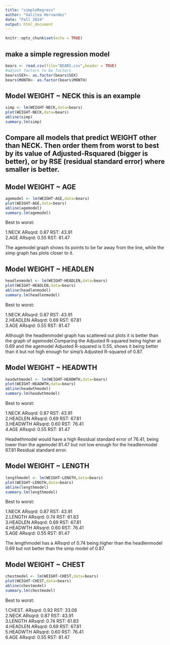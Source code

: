```yaml
---
title: "simpleRegress"
author: "Galilea Hernandez"
date: "Fall 2024"
output: html_document
---
```


```r
knitr::opts_chunk$set(echo = TRUE)
```

## make a simple regression model

```r
bears <- read.csv(file="BEARS.csv",header = TRUE)
#adjust factors to be factors
bears$SEX<- as.factor(bears$SEX)
bears$MONTH<- as.factor(bears$MONTH)
```

## Model WEIGHT ~ NECK  this is an example  

```r
simp <- lm(WEIGHT~NECK,data=bears)
plot(WEIGHT~NECK,data=bears)
abline(simp)
summary.lm(simp)
```


## Compare all models that predict WEIGHT other than NECK. Then order them from worst to best by its value of Adjusted-Rsquared (bigger is better), or by RSE (residual standard error) where smaller is better. 

## Model WEIGHT ~ AGE

```r
agemodel <- lm(WEIGHT~AGE,data=bears)
plot(WEIGHT~AGE,data=bears)
abline(agemodel)
summary.lm(agemodel)
```
Best to worst:

1.NECK  ARsqrd: 0.87    RST: 43.91  
2.AGE   ARsqrd: 0.55    RST: 81.47     

The agemodel graph shows its points to be far away from the line, while the simp graph has plots closer to it.


## Model WEIGHT ~ HEADLEN

```r
headlenmodel <- lm(WEIGHT~HEADLEN,data=bears)
plot(WEIGHT~HEADLEN,data=bears)
abline(headlenmodel)
summary.lm(headlenmodel)
```
Best to worst:

1.NECK       ARsqrd: 0.87    RST: 43.91  
2.HEADLEN    ARsqrd: 0.69    RST: 67.81    
3.AGE        ARsqrd: 0.55    RST: 81.47    

Although the headlenmodel graph has scattered out plots it is better than the
graph of agemodel.Comparing the Adjusted R-squared being higher at 0.69 and the agemodel Adjusted R-squared is 0.55, shows it being better than it but not
high enough for simp's Adjusted R-squared of 0.87.

## Model WEIGHT ~ HEADWTH

```r
headwthmodel <- lm(WEIGHT~HEADWTH,data=bears)
plot(WEIGHT~HEADWTH,data=bears)
abline(headwthmodel)
summary.lm(headwthmodel)
```

Best to worst:

1.NECK       ARsqrd: 0.87    RST: 43.91  
2.HEADLEN    ARsqrd: 0.69    RST: 67.81     
3.HEADWTH    ARsqrd: 0.60    RST: 76.41   
4.AGE        ARsqrd: 0.55    RST: 81.47   


Headwthmodel would have a high Residual standard error of 76.41, being lower than the agemodel 81.47 but not low enough for the headlenmodel 67.81 Residual standard error.


## Model WEIGHT ~ LENGTH

```r
lengthmodel <- lm(WEIGHT~LENGTH,data=bears)
plot(WEIGHT~LENGTH,data=bears)
abline(lengthmodel)
summary.lm(lengthmodel)
```

Best to worst:

1.NECK       ARsqrd: 0.87    RST: 43.91    
2.LENGTH     ARsqrd: 0.74    RST: 61.83   
3.HEADLEN    ARsqrd: 0.69    RST: 67.81      
4.HEADWTH    ARsqrd: 0.60    RST: 76.41      
5.AGE        ARsqrd: 0.55    RST: 81.47    

The lengthmodel has a ARsqrd of 0.74 being higher than the headlenmodel 0.69
but not better than the simp model of 0.87.


## Model WEIGHT ~ CHEST

```r
chestmodel <- lm(WEIGHT~CHEST,data=bears)
plot(WEIGHT~CHEST,data=bears)
abline(chestmodel)
summary.lm(chestmodel)
```

Best to worst:

1.CHEST.     ARsqrd: 0.92    RST: 33.08    
2.NECK       ARsqrd: 0.87    RST: 43.91    
3.LENGTH     ARsqrd: 0.74    RST: 61.83   
4.HEADLEN    ARsqrd: 0.69    RST: 67.81      
5.HEADWTH    ARsqrd: 0.60    RST: 76.41     
6.AGE        ARsqrd: 0.55    RST: 81.47     












